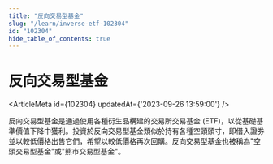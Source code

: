 ```yaml
---
title: "反向交易型基金"
slug: "/learn/inverse-etf-102304"
id: "102304"
hide_table_of_contents: true
---
```



# 反向交易型基金

<ArticleMeta id={102304} updatedAt={'2023-09-26 13:59:00'} />
<div className='border-solid border-b border-t-0 my-4 border-[var(--ifm-color-gray-300)]' />

反向交易型基金是通過使用各種衍生品構建的交易所交易基金 (ETF)，以從基礎基準價值下降中獲利。投資於反向交易型基金類似於持有各種空頭頭寸，即借入證券並以較低價格出售它們，希望以較低價格再次回購。反向交易型基金也被稱為"空頭交易型基金"或"熊市交易型基金"。
